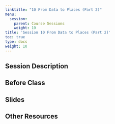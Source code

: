 ```yaml
---
linktitle: "10 From Data to Places (Part 2)"
menu:
  session:
    parent: Course Sessions
    weight: 10
title: 'Session 10 From Data to Places (Part 2)'
toc: true
type: docs
weight: 10
---
```


## Session Description

## Before Class

## Slides

## Other Resources